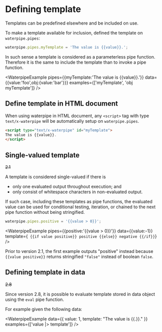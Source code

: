 <Module name="waterpipe" />

# Defining template

Templates can be predefined elsewhere and be included on use.

To make a template available for inclusion, defined the template on `waterpipe.pipes`:

```javascript
waterpipe.pipes.myTemplate = 'The value is {{value}}.';
```

In such sense a template is considered as a parameterless pipe function.
Therefore it is the same to include the template than to invoke a pipe function.

<WaterpipeExample
    pipes={{myTemplate:'The value is {{value}}.'}}
    data={{value:'foo',obj:{value:'bar'}}}
    examples={['myTemplate', 'obj myTemplate']}
/>


## Define template in HTML document

When using waterpipe in HTML document, any `<script>` tag with type `text/x-waterpipe`
will be automatically setup on `waterpipe.pipes`.

```html
<script type="text/x-waterpipe" id="myTemplate">
The value is {{value}}.
</script>
```

## Single-valued template

~~2.1~~

A template is considered single-valued if there is
- only one evaluated output throughout execution; and
- only consist of whitespace characters in non-evaluated output.

If such case, including these templates as pipe functions, 
the evaluated value can be used for conditional testing, iteration, or 
chained to the next pipe function without being stringified.

```javascript
waterpipe.pipes.positive = '{{value > 0}}';
```

<WaterpipeExample
    pipes={{positive:'{{value > 0}}'}}
    data={{value:-1}}
    template={`
{{if value positive}}
    positive
{{else}}
    negative
{{/if}}`}
/>

Prior to version 2.1, the first example outputs "positive" instead because `{{value positive}}` returns stringified `"false"` instead of boolean `false`.

## Defining template in data

~~2.8~~

Since version 2.8, it is possible to evaluate template stored in data object using the `eval` pipe function.

For example given the following data:

<WaterpipeExample
    data={{ value: 1, template: "The value is {{.}}." }}
    examples={['value |> template']}
/>
